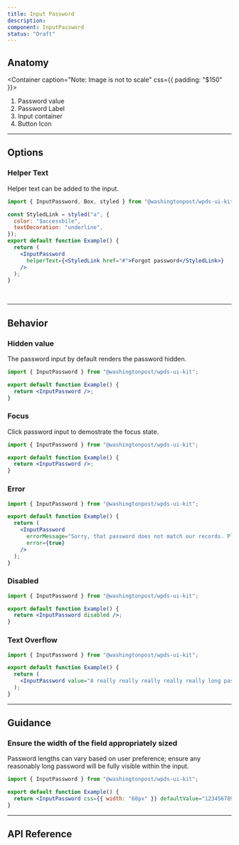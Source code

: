 ```yaml
---
title: Input Password
description:
component: InputPassword
status: "Draft"
---
```


## Anatomy

<Container caption="Note: Image is not  to scale" css={{ padding: "$150" }}>
  <InlineSVG
    path="/img/components/input-password/anatomy.svg"
    width={555}
    height={196}
  />
</Container>

1. Password value
2. Password Label
3. Input container
4. Button Icon

---

## Options

### Helper Text

Helper text can be added to the input.

```jsx withPreview
import { InputPassword, Box, styled } from "@washingtonpost/wpds-ui-kit";

const StyledLink = styled("a", {
  color: "$accessbile",
  textDecoration: "underline",
});
export default function Example() {
  return (
    <InputPassword
      helperText={<StyledLink href="#">Forgot password</StyledLink>}
    />
  );
}
```

<BR />

---

## Behavior

### Hidden value

The password input by default renders the password hidden.

```jsx withPreview
import { InputPassword } from "@washingtonpost/wpds-ui-kit";

export default function Example() {
  return <InputPassword />;
}
```

### Focus

Click password input to demostrate the focus state.

```jsx withPreview
import { InputPassword } from "@washingtonpost/wpds-ui-kit";

export default function Example() {
  return <InputPassword />;
}
```

### Error

```jsx withPreview
import { InputPassword } from "@washingtonpost/wpds-ui-kit";

export default function Example() {
  return (
    <InputPassword
      errorMessage="Sorry, that password does not match our records. Please check your username or password and try again."
      error={true}
    />
  );
}
```

### Disabled

```jsx withPreview
import { InputPassword } from "@washingtonpost/wpds-ui-kit";

export default function Example() {
  return <InputPassword disabled />;
}
```

### Text Overflow

```jsx withPreview
import { InputPassword } from "@washingtonpost/wpds-ui-kit";

export default function Example() {
  return (
    <InputPassword value="A really really really really really long password" />
  );
}
```

---

## Guidance

### Ensure the width of the field appropriately sized

Password lengths can vary based on user preference; ensure any reasonably long password will be fully visible within the input.

```jsx withPreview isGuide="error"
import { InputPassword } from "@washingtonpost/wpds-ui-kit";

export default function Example() {
  return <InputPassword css={{ width: "60px" }} defaultValue="123456789" />;
}
```

---

## API Reference

<PropsTable props={propsTable} />
